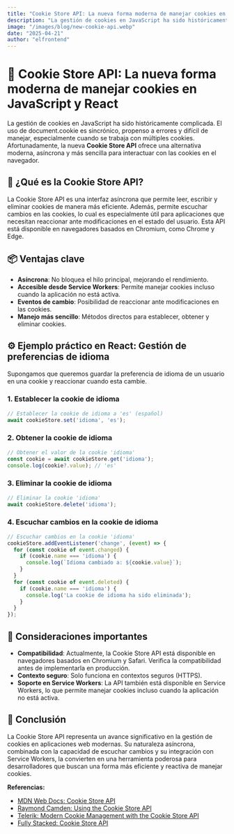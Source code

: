 ```yaml
---
title: "Cookie Store API: La nueva forma moderna de manejar cookies en JavaScript y React"
description: "La gestión de cookies en JavaScript ha sido históricamente complicada. El uso de document.cookie es sincrónico, propenso a errores y difícil de manejar, especialmente cuando se trabaja con múltiples cookies. Afortunadamente, la nueva Cookie Store API ofrece una alternativa moderna, asíncrona y más sencilla para interactuar con las cookies en el navegador."
image: "/images/blog/new-cookie-api.webp"
date: "2025-04-21"
author: "elfrontend"
---
```


# **🍪 Cookie Store API: La nueva forma moderna de manejar cookies en JavaScript y React**

La gestión de cookies en JavaScript ha sido históricamente complicada. El uso de document.cookie es sincrónico, propenso a errores y difícil de manejar, especialmente cuando se trabaja con múltiples cookies. Afortunadamente, la nueva **Cookie Store API** ofrece una alternativa moderna, asíncrona y más sencilla para interactuar con las cookies en el navegador.

## **🚀 ¿Qué es la Cookie Store API?**

La Cookie Store API es una interfaz asíncrona que permite leer, escribir y eliminar cookies de manera más eficiente. Además, permite escuchar cambios en las cookies, lo cual es especialmente útil para aplicaciones que necesitan reaccionar ante modificaciones en el estado del usuario. Esta API está disponible en navegadores basados en Chromium, como Chrome y Edge.

## **📦 Ventajas clave**

- **Asíncrona**: No bloquea el hilo principal, mejorando el rendimiento.
- **Accesible desde Service Workers**: Permite manejar cookies incluso cuando la aplicación no está activa.
- **Eventos de cambio**: Posibilidad de reaccionar ante modificaciones en las cookies.
- **Manejo más sencillo**: Métodos directos para establecer, obtener y eliminar cookies.

## **⚙️ Ejemplo práctico en React: Gestión de preferencias de idioma**

Supongamos que queremos guardar la preferencia de idioma de un usuario en una cookie y reaccionar cuando esta cambie.

### **1. Establecer la cookie de idioma**

```jsx
// Establecer la cookie de idioma a 'es' (español)
await cookieStore.set('idioma', 'es');
```

### **2. Obtener la cookie de idioma**

```jsx
// Obtener el valor de la cookie 'idioma'
const cookie = await cookieStore.get('idioma');
console.log(cookie?.value); // 'es'
```

### **3. Eliminar la cookie de idioma**

```jsx
// Eliminar la cookie 'idioma'
await cookieStore.delete('idioma');
```

### **4. Escuchar cambios en la cookie de idioma**

```jsx
// Escuchar cambios en la cookie 'idioma'
cookieStore.addEventListener('change', (event) => {
  for (const cookie of event.changed) {
    if (cookie.name === 'idioma') {
      console.log(`Idioma cambiado a: ${cookie.value}`);
    }
  }
  for (const cookie of event.deleted) {
    if (cookie.name === 'idioma') {
      console.log('La cookie de idioma ha sido eliminada');
    }
  }
});
```

## **🧪 Consideraciones importantes**

- **Compatibilidad**: Actualmente, la Cookie Store API está disponible en navegadores basados en Chromium y Safari. Verifica la compatibilidad antes de implementarla en producción.
- **Contexto seguro**: Solo funciona en contextos seguros (HTTPS).
- **Soporte en Service Workers**: La API también está disponible en Service Workers, lo que permite manejar cookies incluso cuando la aplicación no está activa.

## **🎯 Conclusión**

La Cookie Store API representa un avance significativo en la gestión de cookies en aplicaciones web modernas. Su naturaleza asíncrona, combinada con la capacidad de escuchar cambios y su integración con Service Workers, la convierten en una herramienta poderosa para desarrolladores que buscan una forma más eficiente y reactiva de manejar cookies.

**Referencias:**

- [MDN Web Docs: Cookie Store API](https://developer.mozilla.org/en-US/docs/Web/API/Cookie_Store_API)
- [Raymond Camden: Using the Cookie Store API](https://www.raymondcamden.com/2023/04/12/using-the-cookie-store-api)
- [Telerik: Modern Cookie Management with the Cookie Store API](https://www.telerik.com/blogs/modern-cookie-management-cookie-store-api)
- [Fully Stacked: Cookie Store API](https://fullystacked.net/cookiestore-api/)
